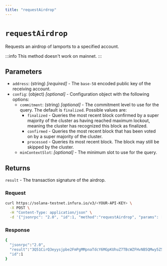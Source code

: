 ```yaml
---
title: "requestAirdrop"
---
```



# `requestAirdrop`

Requests an airdrop of lamports to a specified account.

:::info
This method doesn't work on mainnet.
:::

## Parameters

- `address`: (string) _[required]_ - The `base-58` encoded public key of the receiving account.
- `config`: (object) _[optional]_  - Configuration object with the following options:
    - `commitment`: (string) _[optional]_  - The commitment level to use for the query. The default is `finalized`. Possible values are:
        - `finalized` - Queries the most recent block confirmed by a super majority of the cluster as having
            reached maximum lockout, meaning the cluster has recognized this block as finalized.
        - `confirmed` - Queries the most recent block that has been voted on by a super majority of the cluster.
        - `processed` - Queries its most recent block. The block may still be skipped by the cluster.
    - `minContextSlot`: _[optional]_ - The minimum slot to use for the query.

## Returns

`result` - The transaction signature of the airdrop.

### Request

<Tabs>
  <TabItem value="curl">

  ```bash
  curl https://solana-testnet.infura.io/v3/<YOUR-API-KEY> \
    -X POST \
    -H "Content-Type: application/json" \
    -d '{"jsonrpc": "2.0", "id":1, "method":"requestAirdrop", "params": ["83astBRguLMdt2h5U1Tpdq5tjFoJ6noeGwaY3mDLVcri", 100000]}'
   ```

  </TabItem>
</Tabs>

### Response

<Tabs>
  <TabItem value="JSON">

  ```bash
  {
    "jsonrpc":"2.0",
    "result":"3Q51CirQ3eyysjpbe2FmPgMMpnaTdcY6MGpKUhuZ7TBcWZFHvNB5QMwy5Z5LYy78K4rtYFo78ozw9zxkZgYJMm3D",
    "id":1
  }
  ```

  </TabItem>
</Tabs>